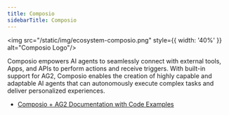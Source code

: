 ```yaml
---
title: Composio
sidebarTitle: Composio
---
```


<img src="/static/img/ecosystem-composio.png" style={{ width: '40%' }} alt="Composio Logo"/>

Composio empowers AI agents to seamlessly connect with external tools, Apps, and APIs to perform actions and receive triggers. With built-in support for AG2, Composio enables the creation of highly capable and adaptable AI agents that can autonomously execute complex tasks and deliver personalized experiences.

- [Composio + AG2 Documentation with Code Examples](https://docs.composio.dev/framework/autogen)
